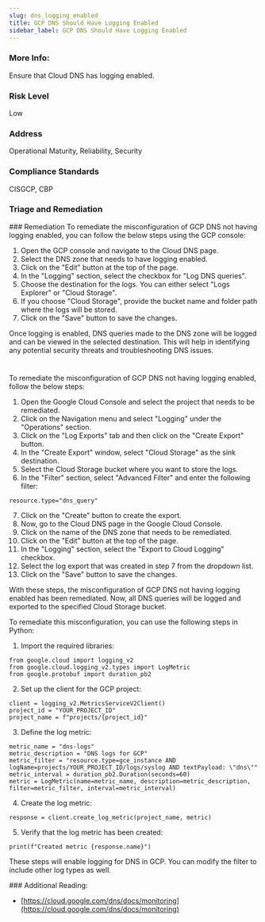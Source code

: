 ```yaml
---
slug: dns_logging_enabled
title: GCP DNS Should Have Logging Enabled
sidebar_label: GCP DNS Should Have Logging Enabled
---
```


### More Info:

Ensure that Cloud DNS has logging enabled.

### Risk Level

Low

### Address

Operational Maturity, Reliability, Security

### Compliance Standards

CISGCP, CBP


### Triage and Remediation
<Tabs>
<Tab title='Remediation'>
### Remediation

<AccordionGroup>
<Accordion title='Using Console' defaultOpen='true'>
To remediate the misconfiguration of GCP DNS not having logging enabled, you can follow the below steps using the GCP console:

1. Open the GCP console and navigate to the Cloud DNS page.
2. Select the DNS zone that needs to have logging enabled.
3. Click on the "Edit" button at the top of the page.
4. In the "Logging" section, select the checkbox for "Log DNS queries".
5. Choose the destination for the logs. You can either select "Logs Explorer" or "Cloud Storage".
6. If you choose "Cloud Storage", provide the bucket name and folder path where the logs will be stored.
7. Click on the "Save" button to save the changes.

Once logging is enabled, DNS queries made to the DNS zone will be logged and can be viewed in the selected destination. This will help in identifying any potential security threats and troubleshooting DNS issues.

#
</Accordion>

<Accordion title='Using CLI'>
To remediate the misconfiguration of GCP DNS not having logging enabled, follow the below steps:

1. Open the Google Cloud Console and select the project that needs to be remediated.
2. Click on the Navigation menu and select "Logging" under the "Operations" section.
3. Click on the "Log Exports" tab and then click on the "Create Export" button.
4. In the "Create Export" window, select "Cloud Storage" as the sink destination.
5. Select the Cloud Storage bucket where you want to store the logs.
6. In the "Filter" section, select "Advanced Filter" and enter the following filter:

```
resource.type="dns_query"
```

7. Click on the "Create" button to create the export.
8. Now, go to the Cloud DNS page in the Google Cloud Console.
9. Click on the name of the DNS zone that needs to be remediated.
10. Click on the "Edit" button at the top of the page.
11. In the "Logging" section, select the "Export to Cloud Logging" checkbox.
12. Select the log export that was created in step 7 from the dropdown list.
13. Click on the "Save" button to save the changes.

With these steps, the misconfiguration of GCP DNS not having logging enabled has been remediated. Now, all DNS queries will be logged and exported to the specified Cloud Storage bucket.
</Accordion>

<Accordion title='Using Python'>
To remediate this misconfiguration, you can use the following steps in Python:

1. Import the required libraries:

```
from google.cloud import logging_v2
from google.cloud.logging_v2.types import LogMetric
from google.protobuf import duration_pb2
```

2. Set up the client for the GCP project:

```
client = logging_v2.MetricsServiceV2Client()
project_id = "YOUR_PROJECT_ID"
project_name = f"projects/{project_id}"
```

3. Define the log metric:

```
metric_name = "dns-logs"
metric_description = "DNS logs for GCP"
metric_filter = "resource.type=gce_instance AND logName=projects/YOUR_PROJECT_ID/logs/syslog AND textPayload: \"dns\""
metric_interval = duration_pb2.Duration(seconds=60)
metric = LogMetric(name=metric_name, description=metric_description, filter=metric_filter, interval=metric_interval)
```

4. Create the log metric:

```
response = client.create_log_metric(project_name, metric)
```

5. Verify that the log metric has been created:

```
print(f"Created metric {response.name}")
```

These steps will enable logging for DNS in GCP. You can modify the filter to include other log types as well.
</Accordion>

</AccordionGroup>
</Tab>
</Tabs>
### Additional Reading:

- [https://cloud.google.com/dns/docs/monitoring](https://cloud.google.com/dns/docs/monitoring) 

